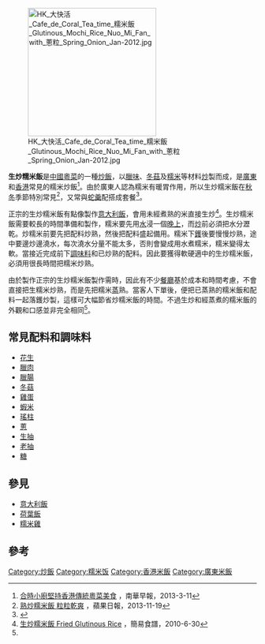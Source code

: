[[File:HK_大快活_Cafe_de_Coral_Tea_time_糯米飯_Glutinous_Mochi_Rice_Nuo_Mi_Fan_with_蔥粒_Spring_Onion_Jan-2012.jpg|260px]]

'''生炒糯米飯'''是[[中國|中國]][[粵菜|粵菜]]的一種[[炒飯|炒飯]]，以[[臘味|臘味]]、[[冬菇|冬菇]]及[[糯米|糯米]]等材料[[炒|炒]]製而成，是[[廣東|廣東]]和[[香港|香港]]常見的糯米炒飯<ref>[http://www.nanzaozhinan.com/tc/zhong-cai/821/he-shi-xiao-chu-jian-chi-xiang-gang-chuan-tong-yue-cai-mei-shi 合時小廚堅持香港傳統粵菜美食] {{Wayback|url=http://www.nanzaozhinan.com/tc/zhong-cai/821/he-shi-xiao-chu-jian-chi-xiang-gang-chuan-tong-yue-cai-mei-shi |date=20160304205014 }}，南華早報，2013-3-11</ref>。由於廣東人認為糯米有暖胃作用，所以生炒糯米飯在[[秋|秋]][[冬|冬]]季節特別常見<ref name="apple-1">[http://hk.apple.nextmedia.com/supplement/food/art/20131119/18513566 熟炒糯米飯 粒粒乾爽] {{Wayback|url=http://hk.apple.nextmedia.com/supplement/food/art/20131119/18513566 |date=20170117190052 }}，蘋果日報，2013-11-19</ref>，又常與[[蛇羹|蛇羹]]配搭成套餐<ref>{{cite news|url=https://www.hk01.com/%E5%81%A5%E5%BA%B7/559976/%E8%9B%87%E7%BE%B9%E7%B3%AF%E7%B1%B3%E9%A3%AF-%E8%9B%87%E7%BE%B9%E6%9A%96%E8%BA%AB%E8%A2%AA%E6%BF%95%E5%90%8C%E5%90%832%E9%A1%9E%E9%A3%9F%E7%89%A9%E6%9C%83%E4%BE%BF%E7%A7%98-%E9%BB%9E%E8%A7%A3%E5%BF%85%E9%85%8D%E7%B3%AF%E7%B1%B3%E9%A3%AF|title=蛇羹糯米飯｜蛇羹暖身袪濕同吃2類食物會便秘　點解必配糯米飯？|publisher=香港01|date=2020-12-16|author=張玉如}}</ref>。

正宗的生炒糯米飯有點像製作[[意大利飯|意大利飯]]，會用未經煮熟的米直接生炒<ref>[http://www.christinesrecipes.com/2010/06/fried-glutinous-rice.html 生炒糯米飯 Fried Glutinous Rice] {{Wayback|url=http://www.christinesrecipes.com/2010/06/fried-glutinous-rice.html |date=20200922122259 }}，簡易食譜，2010-6-30</ref>。生炒糯米飯需要較長的時間準備和製作，糯米要先用[[水|水]]浸一個[[晚上|晚上]]，而[[炒|炒]]前必須把水分瀝乾。炒糯米前要先把配料炒熟，然後把配料盛起備用。糯米下[[鑊|鑊]]後要慢慢炒熟，途中要邊炒邊澆水，每次澆水分量不能太多，否則會變成用水煮糯米，糯米變得太軟。當接近完成前下[[調味料|調味料]]和已炒熟的配料。因此要獲得軟硬適中的生炒糯米飯，必須用很長時間把糯米炒熟。

由於製作正宗的生炒糯米飯製作需時，因此有不少[[餐廳|餐廳]]基於成本和時間考慮，不會直接把生糯米炒熟，而是先把糯米[[蒸|蒸]]熟。當客人下單後，便把已蒸熟的糯米飯和配料一起落鑊炒製，這樣可大幅節省炒糯米飯的時間。不過生炒和經蒸煮的糯米飯的外觀和口感並非完全相同<ref name="apple-1" />。

== 常見配料和調味料 ==
*[[花生|花生]]
*[[臘肉|臘肉]]
*[[臘腸|臘腸]]
*[[冬菇|冬菇]]
*[[雞蛋|雞蛋]]
*[[蝦米|蝦米]]
*[[瑤柱|瑤柱]]
*[[蔥|蔥]]
*[[醬油|生抽]]
*[[醬油|老抽]]
*[[糖|糖]]

== 參見 ==
*[[意大利飯|意大利飯]]
*[[荷葉飯|荷葉飯]]
*[[糯米雞|糯米雞]]

== 參考 ==
<references />


[[Category:炒飯|Category:炒飯]]
[[Category:糯米饭|Category:糯米饭]]
[[Category:香港米飯|Category:香港米飯]]
[[Category:廣東米飯|Category:廣東米飯]]
